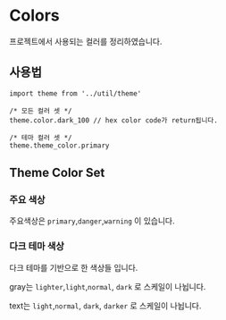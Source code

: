
<Meta title='DESIGN SYSTEM|Colors'/>

# Colors

프로젝트에서 사용되는 컬러를 정리하였습니다.

## 사용법

```
import theme from '../util/theme'

/* 모든 컬러 셋 */
theme.color.dark_100 // hex color code가 return됩니다.

/* 테마 컬러 셋 */
theme.theme_color.primary

```

## Theme Color Set



### 주요 색상

주요색상은 `primary`,`danger`,`warning` 이 있습니다.

<ColorPalette>
  <ColorItem title="theme.theme_color.primary" subtitle="primary" colors={[theme.theme_color.primary]} />
  <ColorItem title="theme.theme_color.danger" subtitle="danger" colors={[theme.theme_color.danger]} />
  <ColorItem title="theme.theme_color.warning" subtitle="warning" colors={[theme.theme_color.warning]} />
</ColorPalette>



### 다크 테마 색상

다크 테마를 기반으로 한 색상들 입니다.

gray는 `lighter`,`light`,`normal`, `dark` 로 스케일이 나뉩니다.

text는 `light`,`normal`, `dark`, `darker` 로 스케일이 나뉩니다.


<ColorPalette>
  <ColorItem title="theme.theme_color.dark_theme.gray.*" subtitle="primary" colors={[
    theme.theme_color.dark_theme.gray.lighter,
    theme.theme_color.dark_theme.gray.light,
    theme.theme_color.dark_theme.gray.normal,
    theme.theme_color.dark_theme.gray.dark
  ]} />
  <ColorItem title="theme.theme_color.dark_theme.text.*" subtitle="danger" colors={[
    theme.theme_color.dark_theme.text.light,
    theme.theme_color.dark_theme.text.normal,
    theme.theme_color.dark_theme.text.dark,
    theme.theme_color.dark_theme.text.darker,
    ]} />
</ColorPalette>

